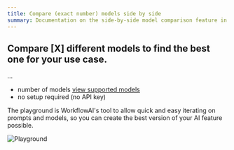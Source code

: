 ```yaml
---
title: Compare (exact number) models side by side
summary: Documentation on the side-by-side model comparison feature in the playground. Explains how to evaluate model outputs, latency, and cost.
---
```


## Compare [X] different models to find the best one for your use case. 

...
- number of models [view supported models](/reference/supported-models)
- no setup required (no API key)

The playground is WorkflowAI's tool to allow quick and easy iterating on prompts and models, so you can create the best version of your AI feature possible.

![Playground](/images/playground/playground-fullscreen.png)
